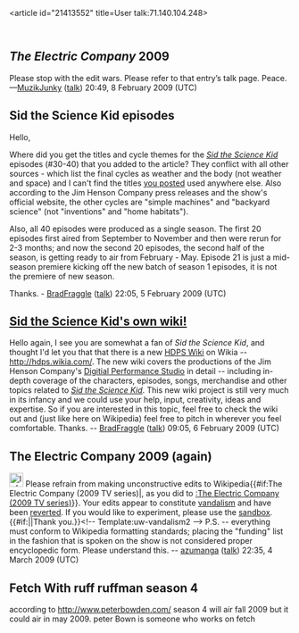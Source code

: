 <article id="21413552" title=User talk:71.140.104.248>
	<talkpage id="21413552" title="User talk:71.140.104.248">
{{whois|AT&amp;T Internet Services}}
==''The Electric Company'' 2009==
Please stop with the edit wars. Please refer to that entry’s talk page. Peace. —[[User:MuzikJunky|MuzikJunky]] ([[User talk:MuzikJunky|talk]]) 20:49, 8 February 2009 (UTC)

==Sid the Science Kid episodes==
Hello,

Where did you get the titles and cycle themes for the ''[[Sid the Science Kid]]'' episodes (#30-40) that you added to the article? They conflict with all other sources - which list the final cycles as weather and the body (not weather and space) and I can't find the titles [http://en.wikipedia.org/w/index.php?title=Sid_the_Science_Kid&amp;diff=prev&amp;oldid=268771930 you posted] used anywhere else. Also according to the Jim Henson Company press releases and the show's official website, the other cycles are &quot;simple machines&quot; and &quot;backyard science&quot; (not &quot;inventions&quot; and &quot;home habitats&quot;).

Also, all 40 episodes were produced as a single season. The first 20 episodes first aired from September to November and then were rerun for 2-3 months; and now the second 20 episodes, the second half of the season, is getting ready to air from February - May. Episode 21 is just a mid-season premiere kicking off the new batch of season 1 episodes, it is not the premiere of new season.

Thanks. - [[User:BradFraggle|BradFraggle]] ([[User talk:BradFraggle|talk]]) 22:05, 5 February 2009 (UTC)


==[[wikiasite:HDPS|Sid the Science Kid's own wiki!]]==
Hello again,
I see you are somewhat a fan of ''Sid the Science Kid'', and thought I'd let you that that there is a new [[wikiasite:HDPS|HDPS Wiki]] on Wikia -- http://hdps.wikia.com/. The new wiki covers the productions of the Jim Henson Company's [[wikiasite:HDPS|Digitial Performance Studio]] in detail -- including in-depth coverage of the characters, episodes, songs, merchandise and other topics related to ''[[wikiasite:HDPS:Sid the Science Kid|Sid the Science Kid]]''. This new wiki project is still very much in its infancy and we could use your help, input, creativity, ideas and expertise. So if you are interested in this topic, feel free to check the wiki out and (just like here on Wikipedia) feel free to pitch in wherever you feel comfortable. Thanks. -- [[User:BradFraggle|BradFraggle]] ([[User talk:BradFraggle|talk]]) 09:05, 6 February 2009 (UTC)

==The Electric Company 2009 (again)==
[[Image:Information.svg|25px]] Please refrain from making unconstructive edits to Wikipedia{{#if:The Electric Company (2009 TV series)|, as you did to [[:The Electric Company (2009 TV series)]]}}. Your edits appear to constitute [[Wikipedia:Vandalism|vandalism]] and have been [[Help:Reverting|reverted]]. If you would like to experiment, please use the [[Wikipedia:Sandbox|sandbox]]. {{#if:|{{{2}}}|Thank you.}}&lt;!-- Template:uw-vandalism2 --&gt; P.S. -- everything must conform to Wikipedia formatting standards; placing the &quot;funding&quot; list in the fashion that is spoken on the show is not considered proper encyclopedic form. Please understand this. -- [[User:Azumanga1|azumanga]] ([[User talk:Azumanga1|talk]]) 22:35, 4 March 2009 (UTC)
==Fetch With ruff ruffman season 4 ==
according to http://www.peterbowden.com/ season 4 will air fall 2009 but it could air in may 2009.  peter Bown is someone who works on fetch
	</talkpage>
</article>